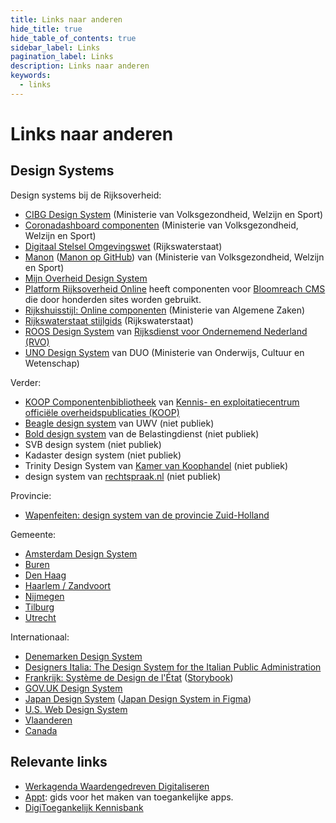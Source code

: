 ```yaml
---
title: Links naar anderen
hide_title: true
hide_table_of_contents: true
sidebar_label: Links
pagination_label: Links
description: Links naar anderen
keywords:
  - links
---
```


# Links naar anderen

## Design Systems

Design systems bij de Rijksoverheid:

- [CIBG Design System](https://designsystem.cibg.nl) (Ministerie van Volksgezondheid, Welzijn en Sport)
- [Coronadashboard componenten](https://github.com/minvws/nl-covid19-data-dashboard/tree/develop/packages/app/src/components) (Ministerie van Volksgezondheid, Welzijn en Sport)
- [Digitaal Stelsel Omgevingswet](https://www.dso-toolkit.nl/) (Rijkswaterstaat)
- [Manon](https://github.com/minvws/nl-rdo-manon) ([Manon op GitHub](https://minvws.github.io/nl-rdo-manon/)) van (Ministerie van Volksgezondheid, Welzijn en Sport)
- [Mijn Overheid Design System](https://stijl.mijn.overheid.nl/)
- [Platform Rijksoverheid Online](https://www.platformrijksoverheidonline.nl/producten-en-expertise/pro-websites/functionaliteiten-websites-en-magazines) heeft componenten voor [Bloomreach CMS](https://www.bloomreach.com/) die door honderden sites worden gebruikt.
- [Rijkshuisstijl: Online componenten](https://www.rijkshuisstijl.nl/basiselementen/basiselementen-online/online-componenten) (Ministerie van Algemene Zaken)
- [Rijkswaterstaat stijlgids](https://rijkswaterstaat-stijlgids.netlify.app) (Rijkswaterstaat)
- [ROOS Design System](https://www.figma.com/file/NHV1JYxJ28vKZInSI9u200/) van [Rijksdienst voor Ondernemend Nederland (RVO)](https://www.rvo.nl)
- [UNO Design System](https://uno.dfront.rijkscloud.nl/) van DUO (Ministerie van Onderwijs, Cultuur en Wetenschap)

Verder:

- [KOOP Componentenbibliotheek](https://componenten.overheid.nl/) van [Kennis- en exploitatiecentrum officiële overheidspublicaties (KOOP)](https://www.koopoverheid.nl)
- [Beagle design system](http://beagle.uwv.nl) van UWV (niet publiek)
- [Bold design system](https://bold.belastingdienst.nl) van de Belastingdienst (niet publiek)
- SVB design system (niet publiek)
- Kadaster design system (niet publiek)
- Trinity Design System van [Kamer van Koophandel](http://kvk.nl) (niet publiek)
- design system van [rechtspraak.nl](https://www.rechtspraak.nl) (niet publiek)

Provincie:

- [Wapenfeiten: design system van de provincie Zuid-Holland](https://wapenfeiten.zuid-holland.nl)

Gemeente:

- [Amsterdam Design System](https://www.amsterdam.nl)
- [Buren](https://www.figma.com/file/dBzv9dd3GRFLtxzCKWq9uU/)
- [Den Haag](http://github.com/nl-design-system/denhaag)
- [Haarlem / Zandvoort](https://www.figma.com/file/yNP20OJZKRG3dW5dmDtyM9/)
- [Nijmegen](https://componenten.nijmegen.nl/)
- [Tilburg](https://beta.tilburg.nl/winkel/)
- [Utrecht](http://github.com/nl-design-system/utrecht)

Internationaal:

- [Denemarken Design System](https://designsystem.dk)
- [Designers Italia: The Design System for the Italian Public Administration](https://designers.italia.it)
- [Frankrijk: Système de Design de l'État](https://www.systeme-de-design.gouv.fr) ([Storybook](https://www.systeme-de-design.gouv.fr))
- [GOV.UK Design System](http://design-system.service.gov.uk/)
- [Japan Design System](https://www.digital.go.jp/policies/servicedesign/designsystem/) ([Japan Design System in Figma](https://www.figma.com/community/file/1172530831489802410))
- [U.S. Web Design System](https://designsystem.digital.gov)
- [Vlaanderen](https://overheid.vlaanderen.be/webuniversum/alle-webcomponenten)
- [Canada](https://www.canada.ca/en/government/about/design-system.html)

## Relevante links

- [Werkagenda Waardengedreven Digitaliseren](https://www.digitaleoverheid.nl/werkagenda-waardengedreven-digitaliseren/)
- [Appt](https://appt.org/): gids voor het maken van toegankelijke apps.
- [DigiToegankelijk Kennisbank](https://www.digitoegankelijk.nl/aan-de-slag/kennisbank)
